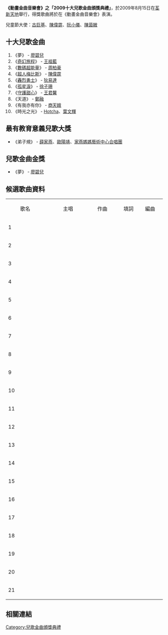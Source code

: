 '''《動畫金曲音樂會》之「2009十大兒歌金曲頒獎典禮」'''，於2009年8月15日在[[荃新天地|荃新天地]]舉行，得獎歌曲將於在《動畫金曲音樂會》表演。

兒童節大使：[[古巨基|古巨基]]、[[陳偉霆|陳偉霆]]、[[阮小儀|阮小儀]]、[[陳茵媺|陳茵媺]]

== 十大兒歌金曲 ==
#《夢》 - [[廖碧兒|廖碧兒]]
#《[[藍龍_(動畫)|奇幻旅程]]》 - [[王祖藍|王祖藍]]
#《[[數碼寶貝拯救隊|數碼超能量]]》 - [[周柏豪|周柏豪]]
#《[[超人力霸王梅比斯|超人梅比斯]]》 - [[陳偉霆|陳偉霆]]
#《[[轟轟戰隊冒險者|轟烈勇士]]》 - [[狄以達|狄易達]]
#《[[悲慘世界_少女珂賽特|孤星淚]]》 - [[徐子珊|徐子珊]]
#《[[守護甜心！|守護甜心]]》 - [[王君馨|王君馨]]
#《天道》 - [[鄭融|鄭融]]
#《有我亦有你》 - [[商天娥|商天娥]]
#《時光之光》 - [[Hotcha|Hotcha]]、[[葉文輝|葉文輝]]

== 最有教育意義兒歌大獎 ==
*《弟子規》 - [[薛家燕|薛家燕]]、[[歐陽靖|歐陽靖]]、[[家燕媽媽藝術中心合唱團|家燕媽媽藝術中心合唱團]]

== 兒歌金曲金獎 ==
*《夢》 - [[廖碧兒|廖碧兒]]

== 候選歌曲資料 ==
 
 
{| border="1" style="font-family:'TimesNewRoman';" width="767"
|-bgcolor=#7FFFD5
| width="24"|''' '''
| width="209"|歌名
| width="159"|主唱
| width="111"|作曲
| width="84"|填詞
| width="76"|編曲
 
|-
| width="24"|1
| height="10" width="209"|

| height="10" width="159"|

| height="10" width="111"|

| height="10" width="84"|

| height="10" width="76"|

 
|-
| width="24"|2
| height="5" width="209"|

| height="5" width="159"|

| height="5" width="111"|

| height="5" width="84"|

| height="5" width="76"|

|-
| width="24"|3
| height="5" width="209"|

| height="5" width="159"|

| height="5" width="111"|

| height="5" width="84"|

| height="5" width="76"|

|-
| width="24"|4
| height="5" width="209"|

| height="5" width="159"|

| height="5" width="111"|

| height="5" width="84"|

| height="5" width="76"|

|-
| width="24"|5
| height="5" width="209"|

| height="5" width="159"|

| height="5" width="111"|

| height="5" width="84"|

| height="5" width="76"|

|-
| width="24"|6
| height="5" width="209"|

| height="5" width="159"|

| height="5" width="111"|

| height="5" width="84"|

| height="5" width="76"|

|-
| width="24"|7
| height="5" width="209"|

| height="5" width="159"|

| height="5" width="111"|

| height="5" width="84"|

| height="5" width="76"|

|-
| width="24"|8
| height="5" width="209"|

| height="5" width="159"|

| height="5" width="111"|

| height="5" width="84"|

| height="5" width="76"|

|-
| width="24"|9
| height="5" width="209"|

| height="5" width="159"|

| height="5" width="111"|

| height="5" width="84"|

| height="5" width="76"|

|-
| width="24"|10
| height="5" width="209"|

| height="5" width="159"|

| height="5" width="111"|

| height="5" width="84"|

| height="5" width="76"|

|-
| width="24"|11
| height="5" width="209"|

| height="5" width="159"|

| height="5" width="111"|

| height="5" width="84"|

| height="5" width="76"|

|-
| width="24"|12
| height="5" width="209"|

| height="5" width="159"|

| height="5" width="111"|

| height="5" width="84"|

| height="5" width="76"|

|-
| width="24"|13
| height="5" width="209"|

| height="5" width="159"|

| height="5" width="111"|

| height="5" width="84"|

| height="5" width="76"|

|-
| width="24"|14
| height="5" width="209"|

| height="5" width="159"|

| height="5" width="111"|

| height="5" width="84"|

| height="5" width="76"|

|-
| width="24"|15
| height="5" width="209"|

| height="5" width="159"|

| height="5" width="111"|

| height="5" width="84"|

| height="5" width="76"|

|-
| width="24"|16
| height="5" width="209"|

| height="5" width="159"|

| height="5" width="111"|

| height="5" width="84"|

| height="5" width="76"|

|-
| width="24"|17
| height="5" width="209"|

| height="5" width="159"|

| height="5" width="111"|

| height="5" width="84"|

| height="5" width="76"|

|-
| width="24"|18
| height="5" width="209"|

| height="5" width="159"|

| height="5" width="111"|

| height="5" width="84"|

| height="5" width="76"|

|-
| width="24"|19
| height="5" width="209"|

| height="5" width="159"|

| height="5" width="111"|

| height="5" width="84"|

| height="5" width="76"|

|-
| width="24"|20
| height="5" width="209"|

| height="5" width="159"|

| height="5" width="111"|

| height="5" width="84"|

| height="5" width="76"|

|-
| width="24"|21
| height="5" width="209"|

| height="5" width="159"|

| height="5" width="111"|

| height="5" width="84"|

| height="5" width="76"|

|}


== 相關連結 ==
{{兒歌金曲頒獎典禮}}
{{香港兒歌頒獎典禮}}

[[Category:兒歌金曲頒獎典禮|Category:兒歌金曲頒獎典禮]]